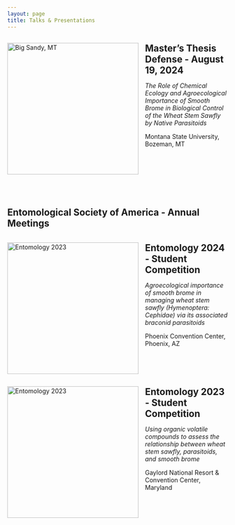 ```yaml
---
layout: page
title: Talks & Presentations
---
```


<!-- ## Defense -->
<div class="box">
<div style="display: flex; margin-bottom: 0px;">
  <div style="flex: 1; margin-right: 15px;"><a href="https://youtu.be/P30QPadkdZE" target="_blank"><img src="pics/defense_youtube.png" alt="Big Sandy, MT" style="width: 300px; height: auto;" /></a> <!-- Image with link -->
</div>
  <div style="flex: 3;"><strong><span style="font-size: 1.5em;">Master's Thesis Defense - August 19, 2024</span></strong></span>    

  *The Role of Chemical Ecology and Agroecological Importance of Smooth Brome in Biological Control of the Wheat Stem Sawfly by Native Parasitoids*  

  Montana State University, Bozeman, MT  
  
  </div>
</div> 
</div>
<br>  

## Entomological Society of America - Annual Meetings


<div class="box">
<div style="display: flex; margin-bottom: 0px;">
  <div style="flex: 1; margin-right: 15px;"><img src="pics/conferences/esa24.jpeg" alt="Entomology 2023" style="width: 300px; height: auto;" />
    </a> <!-- Image with link -->
</div>
  <div style="flex: 3;"><strong><span style="font-size: 1.5em;">Entomology 2024 - Student Competition</span></strong></span>    

  *Agroecological importance of smooth brome in managing wheat stem sawfly (Hymenoptera: Cephidae) via its associated braconid parasitoids*

  
  Phoenix Convention Center, Phoenix, AZ   
  </div>
  </div>
</div> 

<div class="box">
<div style="display: flex; margin-bottom: 0px;">
  <div style="flex: 1; margin-right: 15px;"><img src="pics/conferences/esa_win_23.jpg" alt="Entomology 2023" style="width: 300px; height: auto;" />
    </a> <!-- Image with link -->
</div>
  <div style="flex: 3;"><strong><span style="font-size: 1.5em;">Entomology 2023 - Student Competition</span></strong></span>    

  *Using organic volatile compounds to assess the relationship between wheat stem sawfly, parasitoids, and smooth brome*  

  Gaylord National Resort & Convention Center, Maryland   
  </div>
  </div>
</div> 

